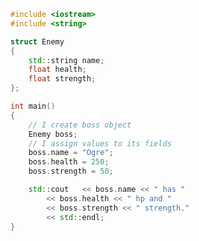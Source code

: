 ```cpp title="Using object fields"
#include <iostream>
#include <string>

struct Enemy
{
	std::string name;
	float health;
	float strength;
};

int main()
{
	// I create boss object
	Enemy boss;
	// I assign values to its fields
	boss.name = "Ogre";
	boss.health = 250;
	boss.strength = 50;

	std::cout	<< boss.name << " has "
		<< boss.health << " hp and "
		<< boss.strength << " strength."
		<< std::endl;
}
```
